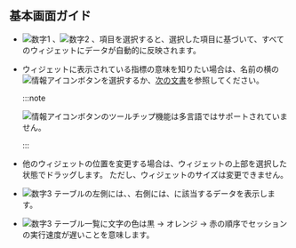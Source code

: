 ## 基本画面ガイド

<ProdImg img='db-compare-count-trend.png' desc='カウント推移' />

- ![数字1](/img/number-01.png) <Cmdname sid="TTL06202" className="uitext" />、![数字2](/img/number-02.png) <Cmdname sid="TTL06203" className="uitext" />、<Cmdname sid="instance" className="uitext" />項目を選択すると、選択した項目に基づいて、すべてのウィジェットにデータが自動的に反映されます。

- ウィジェットに表示されている指標の意味を知りたい場合は、名前の横の![情報アイコン](/img/ic-info-circle.svg)ボタンを選択するか、[次の文書](metrics-data-list)を参照してください。

  :::note

  ![情報アイコン](/img/ic-info-circle.svg)ボタンのツールチップ機能は多言語ではサポートされていません。

  :::

- 他のウィジェットの位置を変更する場合は、ウィジェットの上部を選択した状態でドラッグします。 ただし、ウィジェットのサイズは変更できません。

- ![数字3](/img/number-03.png) <Cmdname sid="active_sessions" className="uitext" />テーブルの左側には、<Cmdname sid="TTL06202" className="uitext" />、右側には、<Cmdname sid="TTL06203" className="uitext" />に該当するデータを表示します。

- ![数字3](/img/number-03.png) <Cmdname sid="active_sessions" className="uitext" />テーブル一覧に文字の色は黒 → <span class='slow'>オレンジ</span> → <span class='vslow'>赤</span>の順序でセッションの実行速度が遅いことを意味します。
